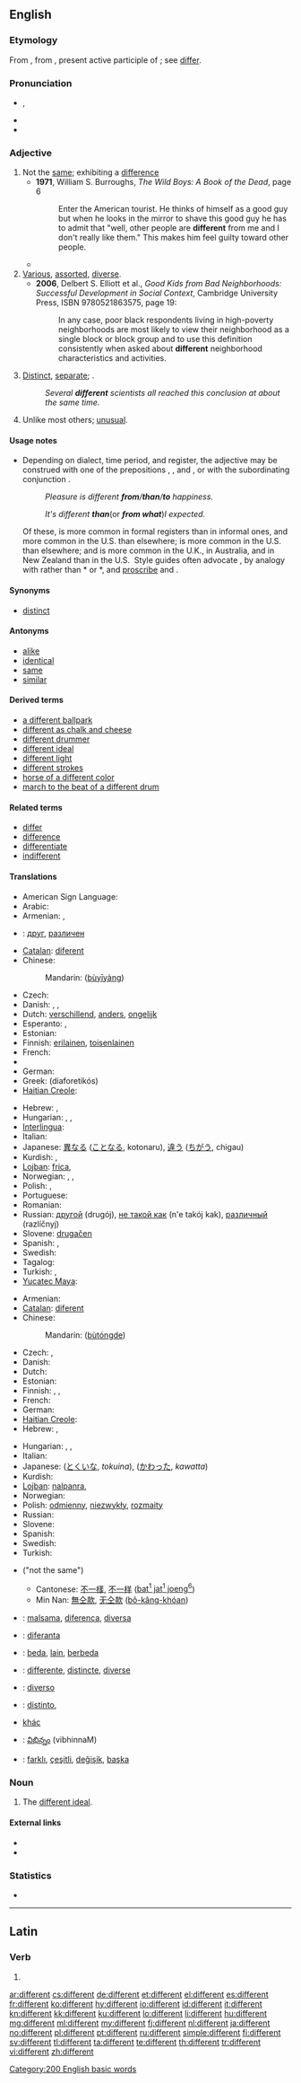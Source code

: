 {{also|différent|diffèrent}}
==English==
{{wikipedia}}

===Etymology===
From {{etyl|enm}}, from {{etyl|la}} {{term|differens|differēns||lang=la}}, present active participle of {{term|differo|differō|I differ|lang=la}}; see [[differ]].

===Pronunciation===
* {{IPA|/ˈdɪf.ə(ɹ).ənt/|/ˈdɪf.ɹənt/}}, {{SAMPA|/"dIf.@(r).@nt/|/"dIf.r@nt/}}
* {{audio|en-us-different.ogg|Audio (US)}}
* {{hyphenation|dif|fer|ent}}

===Adjective===
{{en-adj}}

# Not the [[same]]; exhibiting a [[difference]]
#* '''1971''', William S. Burroughs, ''The Wild Boys: A Book of the Dead'', page 6
#*: Enter the American tourist. He thinks of himself as a good guy but when he looks in the mirror to shave this good guy he has to admit that "well, other people are '''different''' from me and I don't really like them." This makes him feel guilty toward other people.
#* {{quote-book|passage=At Elizabeth-Jane mentioning how greatly Lucetta had been jeopardized, he exhibited an agitation '''different''' in kind no less than in intensity from any she had seen in him before.|title=[[S:The Mayor of Casterbridge/Chapter 29|The Mayor of Casterbridge]]|author=Thomas Hardy|year=1886}}
# [[various|Various]], [[assorted]], [[diverse]].
#* '''2006''', Delbert S. Elliott et al., ''Good Kids from Bad Neighborhoods: Successful Development in Social Context'',<sup >[http://books.google.com/books?id=Ltx9_9NU4v0C ]</sup> Cambridge University Press, ISBN 9780521863575, page 19:
#*: In any case, poor black respondents living in high-poverty neighborhoods are most likely to view their neighborhood as a single block or block group and to use this definition consistently when asked about '''different''' neighborhood characteristics and activities.
# [[distinct|Distinct]], [[separate]]; {{non-gloss definition|used for emphasis after numbers and other determiners of quantity}}.
#: ''Several '''different''' scientists all reached this conclusion at about the same time.''
# Unlike most others; [[unusual]].

====Usage notes====
* {{sense|not the same}} Depending on dialect, time period, and register, the adjective {{term||different|not the same}} may be construed with one of the prepositions {{term|from}}, {{term|to}}, and {{term|than}}, or with the subordinating conjunction {{term|than}}. <dl><dd>''Pleasure is different '''from'''/'''than'''/'''to''' happiness.''</dd><dd>''It's different '''than''' ''(or '''''from what''''')'' I expected.''</dd></dl> Of these, {{term||from}} is more common in formal registers than in informal ones, and more common in the U.S. than elsewhere; {{term||than}} is more common in the U.S. than elsewhere; and {{term||to}} is more common in the U.K., in Australia, and in New Zealand than in the U.S.&nbsp; Style guides often advocate {{term||different from}}, by analogy with {{term|differ|differ from}} rather than *{{term||differ than}} or *{{term||differ to}}, and [[Appendix:Glossary#proscribed|proscribe]] {{term||different than}} and {{term||different to}}.

====Synonyms====
* [[distinct]]

====Antonyms====
* [[alike]]
* [[identical]]
* [[same]]
* [[similar]]

====Derived terms====
* [[a different ballpark]]
* [[different as chalk and cheese]]
* [[different drummer]]
* [[different ideal]]
* [[different light]]
* [[different strokes]]
* [[horse of a different color]]
* [[march to the beat of a different drum]]

====Related terms====
* [[differ]]
* [[difference]]
* [[differentiate]]
* [[indifferent]]

====Translations====
{{trans-top|not the same}}
* American Sign Language: {{tø|ase|1@BackFinger-FingerAcross-1@CenterChesthigh-FingerAcross 1@SideChesthigh-1@SideChesthigh}}
* Arabic: {{t-|ar|مختلف|tr=mukhtalif}}
* Armenian: {{t-|hy|տարբեր|tr=tarber}}, {{t-|hy|ուրիշ|tr=uriš}}
* {{ttbc|bg}}: [[друг]], [[различен]]
* [[Catalan]]: [[diferent]]
* Chinese:
*: Mandarin: {{zh-ts|[[不]][[一樣]]|[[不]][[一样]]}} ([[bù]][[yī]][[yàng]])
* Czech: {{t|cs|odlišný}}
* Danish: {{t|da|forskellig}}, {{t|da|anderledes}}, {{t|da|ulig}}
* Dutch: [[verschillend]], [[anders]], [[ongelijk]]
* Esperanto: {{t-|eo|nesama|xs=Esperanto}}, {{t-|eo|malsama|xs=Esperanto}}
* Estonian: {{t|et|erinev}}
* Finnish: [[erilainen]], [[toisenlainen]]
* French: {{t+|fr|différent}}
* {{trreq|Georgian}}
* German: {{t+|de|verschieden}}
* Greek: {{t+|el|διαφορετικός|m}} (diaforetikós)
* [[Haitian Creole]]: {{tø|ht|diferan}}
{{trans-mid}}
* Hebrew: {{t+|he|שונה|m|tr=shoné}}, {{t+|he|שונה|f|tr=shoná}}
* Hungarian: {{t+|hu|eltérő}}, {{t+|hu|különböző}}, {{t+|hu|más}}
* [[Interlingua]]: {{t|ia|distincte}}
* Italian: {{t+|it|differente}}
* Japanese: [[異なる]] ([[ことなる]], kotonaru), [[違う]] ([[ちがう]], chigau)
* Kurdish: {{ku-Arab|[[جیا]]}}, {{ku-Arab|[[جیاواز]]}}
* [[Lojban]]: [[frica]], {{t-|jbo|drata|xs=Lojban}}
* Norwegian: {{t+|no|forskjellig}}, {{t|no|ulik}}, {{t|no|annerledes}}
* Polish: {{t+|pl|różny}}, {{t+|pl|inny}}
* Portuguese: {{t+|pt|diferente|m|f}}
* Romanian: {{t|ro|diferit}}
* Russian: [[другой]] (drugój), [[не такой как]] (n'e takój kak), [[различный]] (razlíčnyj)
* Slovene: [[drugačen]]
* Spanish: {{t+|es|diferente}}, {{t|es|distinto}}
* Swedish: {{t|sv|olik}}
* Tagalog: {{t|tl|iba}}
* Turkish: {{t|tr|ayrı}}, {{t|tr|farklı}}
* [[Yucatec Maya]]: {{tø|yua|hela’an}}
{{trans-bottom}}

{{trans-top|unlike most others}}
* Armenian: {{t-|hy|տարբեր|tr=tarber}}
* [[Catalan]]: [[diferent]]
* Chinese:
*: Mandarin: {{zh-ts|[[不同]]的|[[不同]]的}} ([[bù]][[tóng]][[de]])
* Czech: {{t|cs|jiný}}, {{t|cs|odlišný}}
* Danish: {{t|da|anderledes}}
* Dutch: {{t+|nl|anders}}
* Estonian: {{t|et|eriline}}
* Finnish: {{t+|fi|erilainen}}, {{t+|fi|omalaatuinen}}, {{t+|fi|poikkeuksellinen}}
* French: {{t+|fr|différent}}
* German: {{t+|de|anders}}
* [[Haitian Creole]]: {{tø|ht|diferan}}
* Hebrew: {{t+|he|שונה|m|tr=shoné}}, {{t+|he|שונה|f|tr=shoná}}
{{trans-mid}}
* Hungarian: {{t+|hu|eltérő}}, {{t+|hu|különböző}}, {{t+|hu|más}}
* Italian: {{t+|it|differente}}
* Japanese: {{t|ja|特異な}} ([[とくいな]], ''tokuina''), {{t|ja|変わった}} ([[かわった]], ''kawatta'')
* Kurdish: {{ku-Arab|[[جیاواز]]}}
* [[Lojban]]: [[nalpanra]], {{t-|jbo|rirci|xs=Lojban}}
* Norwegian: {{t|no|annerledes}}
* Polish: [[odmienny]], [[niezwykły]], [[rozmaity]]
* Russian: {{t+|ru|разный|tr=ráznyj}}
* Slovene: {{t|sl|drugačno|n}}
* Spanish: {{t+|es|diferente}}
* Swedish: {{t|sv|annorlunda}}
* Turkish: {{t|tr|başka}}
{{trans-bottom}}

{{checktrans-top}}
* {{ttbc|zh}} ("not the same")
** Cantonese: [[不一樣]], [[不一样]] ([[bat1jat1joeng6|bat<sup>1</sup> jat<sup>1</sup> joeng<sup>6</sup>]])
** Min Nan: [[無仝款]], [[无仝款]] ([[bô-kâng-khóan]])
* {{ttbc|eo}}: [[malsama]], [[diferenca]], [[diversa]]
{{trans-mid}}
* {{ttbc|io}}: [[diferanta]]
* {{ttbc|id}}: [[beda]], [[lain]], [[beda|berbeda]]
* {{ttbc|ia}}: [[differente]], [[distincte]], [[diverse]]
* {{ttbc|it}}: [[diverso]]
* {{ttbc|es}}: [[distinto]], {{t+|es|diferente}}
* {{ttbc|Vietnamese}} [[khác]]
* {{ttbc|te}}: [[విభిన్నం]] (vibhinnaM)
* {{ttbc|tr}}: [[farklı]], [[çeşitli]], [[değişik]], [[başka]]
{{trans-bottom}}

===Noun===
{{en-noun}}

# {{mathematics}} The [[different ideal]].

====External links====
* {{R:Webster 1913}}
* {{R:Century 1911}}

===Statistics===
* {{rank|manner|following|fell|383|different|care|war|short}}

[[Category:200 English basic words]]

----

==Latin==

===Verb===
{{la-verb-form|different}}

# {{conjugation of|differo|differō|3|p|fut|act|ind|lang=la}}

[[ar:different]]
[[cs:different]]
[[de:different]]
[[et:different]]
[[el:different]]
[[es:different]]
[[fr:different]]
[[ko:different]]
[[hy:different]]
[[io:different]]
[[id:different]]
[[it:different]]
[[kn:different]]
[[kk:different]]
[[ku:different]]
[[lo:different]]
[[li:different]]
[[hu:different]]
[[mg:different]]
[[ml:different]]
[[my:different]]
[[fj:different]]
[[nl:different]]
[[ja:different]]
[[no:different]]
[[pl:different]]
[[pt:different]]
[[ru:different]]
[[simple:different]]
[[fi:different]]
[[sv:different]]
[[tl:different]]
[[ta:different]]
[[te:different]]
[[th:different]]
[[tr:different]]
[[vi:different]]
[[zh:different]]